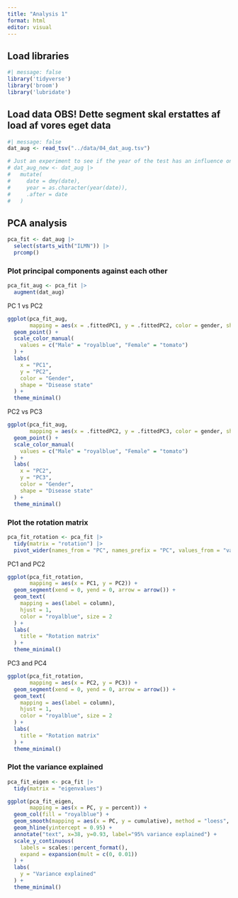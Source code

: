 ```yaml
---
title: "Analysis 1"
format: html
editor: visual
---
```


## Load libraries

```r
#| message: false
library('tidyverse')
library('broom')
library('lubridate')
```

## Load data OBS! Dette segment skal erstattes af load af vores eget data

```r
#| message: false
dat_aug <- read_tsv("../data/04_dat_aug.tsv")

# Just an experiment to see if the year of the test has an influence on the projection. Conclusion: It doesn't
# dat_aug_new <- dat_aug |> 
#   mutate(
#     date = dmy(date),
#     year = as.character(year(date)),
#     .after = date
#   )

```

## PCA analysis

```r
pca_fit <- dat_aug |> 
  select(starts_with("ILMN")) |>
  prcomp()

```

### Plot principal components against each other

```r
pca_fit_aug <- pca_fit |> 
  augment(dat_aug)
```

PC 1 vs PC2
```r
ggplot(pca_fit_aug,
       mapping = aes(x = .fittedPC1, y = .fittedPC2, color = gender, shape = disease_state)) + 
  geom_point() +
  scale_color_manual(
    values = c("Male" = "royalblue", "Female" = "tomato")
  ) +
  labs(
    x = "PC1",
    y = "PC2",
    color = "Gender",
    shape = "Disease state"
  ) +
  theme_minimal()
```

PC2 vs PC3
```r
ggplot(pca_fit_aug,
       mapping = aes(x = .fittedPC2, y = .fittedPC3, color = gender, shape = disease_state)) + 
  geom_point() +
  scale_color_manual(
    values = c("Male" = "royalblue", "Female" = "tomato")
  ) +
  labs(
    x = "PC2",
    y = "PC3",
    color = "Gender",
    shape = "Disease state"
  ) +
  theme_minimal()
```



### Plot the rotation matrix

```r
pca_fit_rotation <- pca_fit |> 
  tidy(matrix = "rotation") |> 
  pivot_wider(names_from = "PC", names_prefix = "PC", values_from = "value")
```
PC1 and PC2
```r
ggplot(pca_fit_rotation,
       mapping = aes(x = PC1, y = PC2)) +
  geom_segment(xend = 0, yend = 0, arrow = arrow()) +
  geom_text(
    mapping = aes(label = column),
    hjust = 1, 
    color = "royalblue", size = 2
  ) +
  labs(
    title = "Rotation matrix"
  ) +
  theme_minimal()
```
PC3 and PC4
```r
ggplot(pca_fit_rotation,
       mapping = aes(x = PC2, y = PC3)) +
  geom_segment(xend = 0, yend = 0, arrow = arrow()) +
  geom_text(
    mapping = aes(label = column),
    hjust = 1, 
    color = "royalblue", size = 2
  ) +
  labs(
    title = "Rotation matrix"
  ) +
  theme_minimal()
```



### Plot the variance explained

```r
pca_fit_eigen <- pca_fit |> 
  tidy(matrix = "eigenvalues")

ggplot(pca_fit_eigen,
       mapping = aes(x = PC, y = percent)) +
  geom_col(fill = "royalblue") +
  geom_smooth(mapping = aes(x = PC, y = cumulative), method = "loess", formula = y ~ x, color = "royalblue") +
  geom_hline(yintercept = 0.95) +
  annotate("text", x=38, y=0.93, label="95% variance explained") +
  scale_y_continuous(
    labels = scales::percent_format(),
    expand = expansion(mult = c(0, 0.01))
  ) +
  labs(
    y = "Variance explained"
  ) +
  theme_minimal()
```
